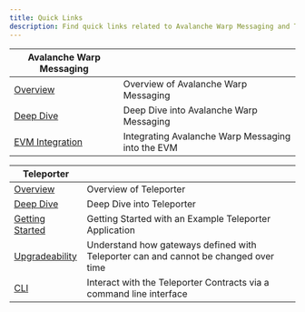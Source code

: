 ```yaml
---
title: Quick Links
description: Find quick links related to Avalanche Warp Messaging and Teleporter.
---
```


| Avalanche Warp Messaging                                                      |                                                   |
|-------------------------------------------------------------------------------|---------------------------------------------------|
| [Overview](build/cross-chain/avalanche-warp-messaging/overview)               | Overview of Avalanche Warp Messaging              |
| [Deep Dive](build/cross-chain/avalanche-warp-messaging/deep-dive)             | Deep Dive into Avalanche Warp Messaging           |
| [EVM Integration](build/cross-chain/avalanche-warp-messaging/evm-integration) | Integrating Avalanche Warp Messaging into the EVM |

| Teleporter                                                      |                                                                                     |
|-----------------------------------------------------------------|-------------------------------------------------------------------------------------|
| [Overview](build/cross-chain/teleporter/overview)               | Overview of Teleporter                                                              |
| [Deep Dive](build/cross-chain/teleporter/deep-dive)             | Deep Dive into Teleporter                                                           |
| [Getting Started](build/cross-chain/teleporter/getting-started) | Getting Started with an Example Teleporter Application                              |
| [Upgradeability](build/cross-chain/teleporter/upgradeability)   | Understand how gateways defined with Teleporter can and cannot be changed over time |
| [CLI](build/cross-chain/teleporter/cli)                         | Interact with the Teleporter Contracts via a command line interface                 |

